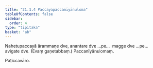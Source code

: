```yaml
---
title: "21.1.4 Paccayapaccanīyānuloma"
tableOfContents: false
sidebar:
  order: 4
type: "tipitaka"
basket: "ab"
---
```



<DynamicBreadcrumb />

<Division number="17">

<Paragraph number="2791">
Nahetupaccayā ārammaṇe dve, anantare dve …pe…  magge dve …pe…  avigate dve. (Evaṃ gaṇetabbaṃ.)

</Paragraph>
</Division>

<Paragraph number="2792" type="center">
Paccanīyānulomaṃ.

  
Paṭiccavāro.
</Paragraph>